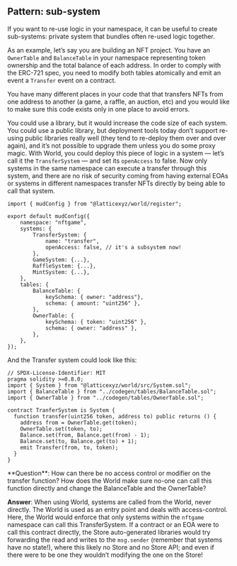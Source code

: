 ## Pattern: sub-system

If you want to re-use logic in your namespace, it can be useful to create sub-systems: private system that bundles often re-used logic together.

As an example, let’s say you are building an NFT project. You have an `OwnerTable` and `BalanceTable` in your namespace representing token ownership and the total balance of each address. In order to comply with the ERC-721 spec, you need to modify both tables atomically and emit an event a `Transfer` event on a contract.

You have many different places in your code that that transfers NFTs from one address to another (a game, a raffle, an auction, etc) and you would like to make sure this code exists only in one place to avoid errors.

You could use a library, but it would increase the code size of each system. You could use a public library, but deployment tools today don’t support re-using public libraries really well (they tend to re-deploy them over and over again), and it’s not possible to upgrade them unless you do some proxy magic.
With World, you could deploy this piece of logic in a system — let’s call it the `TransferSystem` — and set its `openAccess` to false. Now only systems in the same namespace can execute a transfer through this system, and there are no risk of security coming from having external EOAs or systems in different namespaces transfer NFTs directly by being able to call that system.

```tsx
import { mudConfig } from "@latticexyz/world/register";

export default mudConfig({
    namespace: "nftgame",
    systems: {
        TransferSystem: {
            name: "transfer",
            openAccess: false, // it's a subsystem now!
        },
        GameSystem: {...},
        RaffleSystem: {...},
        MintSystem: {...},
    },
    tables: {
        BalanceTable: {
            keySchema: { owner: "address"},
            schema: { amount: "uint256" },
        },
        OwnerTable: {
            keySchema: { token: "uint256" },
            schema: { owner: "address" },
        },
    },
});
```

And the Transfer system could look like this:

```solidity
// SPDX-License-Identifier: MIT
pragma solidity >=0.8.0;
import { System } from "@latticexyz/world/src/System.sol";
import { BalanceTable } from "../codegen/tables/BalanceTable.sol";
import { OwnerTable } from "../codegen/tables/OwnerTable.sol";

contract TranferSystem is System {
  function transfer(uint256 token, address to) public returns () {
    address from = OwnerTable.get(token);
    OwnerTable.set(token, to);
    Balance.set(from, Balance.get(from) - 1);
    Balance.set(to, Balance.get(to) + 1);
    emit Transfer(from, to, token);
  }
}
```

<aside>
**Question**: How can there be no access control or modifier on the transfer function? How does the World make sure no-one can call this function directly and change the BalanceTable and the OwnerTable?

**Answer**: When using World, systems are called from the World, never directly. The World is used as an entry point and deals with access-control. Here, the World would enforce that only systems within the `nftgame` namespace can call this TransferSystem. If a contract or an EOA were to call this contract directly, the Store auto-generated libraries would try forwarding the read and writes to the `msg.sender` (remember that systems have no state!), where this likely no Store and no Store API; and even if there were to be one they wouldn’t modifying the one on the Store!

</aside>
